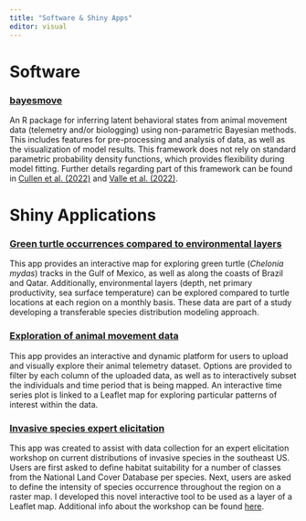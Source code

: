 ```yaml
---
title: "Software & Shiny Apps"
editor: visual
---
```


# Software

### [bayesmove](https://joshcullen.github.io/bayesmove/)

An R package for inferring latent behavioral states from animal movement data (telemetry and/or biologging) using non-parametric Bayesian methods. This includes features for pre-processing and analysis of data, as well as the visualization of model results. This framework does not rely on standard parametric probability density functions, which provides flexibility during model fitting. Further details regarding part of this framework can be found in [Cullen et al. (2022)](https://doi.org/10.1111/2041-210X.13745) and [Valle et al. (2022)](https://doi.org/10.1002/eap.2524).

# Shiny Applications

### [Green turtle occurrences compared to environmental layers](https://joshcullen.shinyapps.io/green_turtle_tracks/)

This app provides an interactive map for exploring green turtle (*Chelonia mydas*) tracks in the Gulf of Mexico, as well as along the coasts of Brazil and Qatar. Additionally, environmental layers (depth, net primary productivity, sea surface temperature) can be explored compared to turtle locations at each region on a monthly basis. These data are part of a study developing a transferable species distribution modeling approach.

### [Exploration of animal movement data](https://joshcullen.shinyapps.io/segmentation_of_NSD/)

This app provides an interactive and dynamic platform for users to upload and visually explore their animal telemetry dataset. Options are provided to filter by each column of the uploaded data, as well as to interactively subset the individuals and time period that is being mapped. An interactive time series plot is linked to a Leaflet map for exploring particular patterns of interest within the data.

### [Invasive species expert elicitation](https://joshcullen.shinyapps.io/invasive_expert_elicitation/)

This app was created to assist with data collection for an expert elicitation workshop on current distributions of invasive species in the southeast US. Users are first asked to define habitat suitability for a number of classes from the National Land Cover Database per species. Next, users are asked to define the intensity of species occurrence throughout the region on a raster map. I developed this novel interactive tool to be used as a layer of a Leaflet map. Additional info about the workshop can be found [here](https://joshcullen.github.io/invasive_spp_expert_elicitation/).


